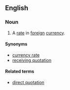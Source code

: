==English==

===Noun===
{{en-noun|sg=[[indirect]] [[quotation]]}}

# {{currency|business}} A [[rate]] in [[foreign]] [[currency]].

====Synonyms====
* [[currency rate]]
* [[receiving quotation]]

====Related terms====
* [[direct quotation]]